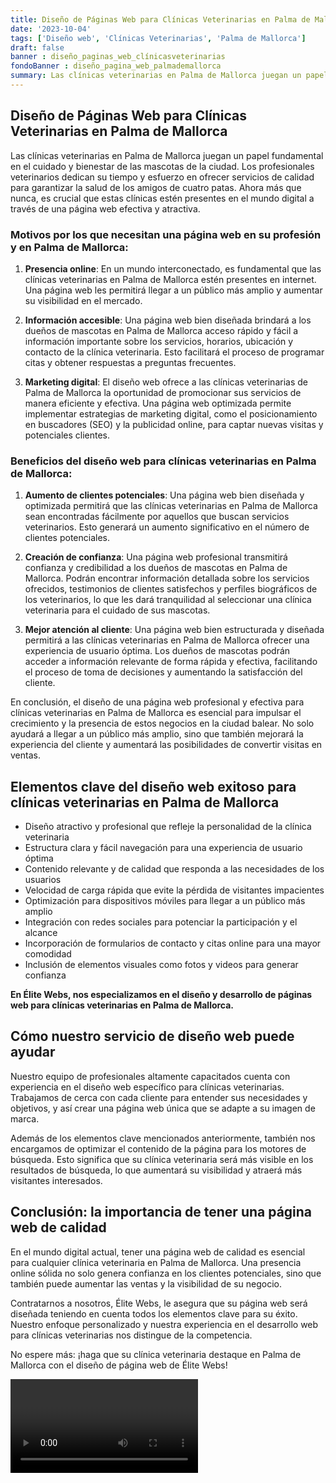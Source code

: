 ```yaml
---
title: Diseño de Páginas Web para Clínicas Veterinarias en Palma de Mallorca
date: '2023-10-04'
tags: ['Diseño web', 'Clínicas Veterinarias', 'Palma de Mallorca']
draft: false
banner : diseño_paginas_web_clínicasveterinarias
fondoBanner : diseño_pagina_web_palmademallorca
summary: Las clínicas veterinarias en Palma de Mallorca juegan un papel fundamental en el cuidado y bienestar de las mascotas de la ciudad. Los profesionales veterinarios dedican su tiempo y esfuerzo en ofrecer servicios de calidad para garantizar la salud de los amigos de cuatro patas. Ahora más que nunca, es crucial que estas clínicas estén presentes en el mundo digital a través de una página web efectiva y atractiva.
---
```


## Diseño de Páginas Web para Clínicas Veterinarias en Palma de Mallorca

Las clínicas veterinarias en Palma de Mallorca juegan un papel fundamental en el cuidado y bienestar de las mascotas de la ciudad. Los profesionales veterinarios dedican su tiempo y esfuerzo en ofrecer servicios de calidad para garantizar la salud de los amigos de cuatro patas. Ahora más que nunca, es crucial que estas clínicas estén presentes en el mundo digital a través de una página web efectiva y atractiva.

### Motivos por los que necesitan una página web en su profesión y en Palma de Mallorca:

1. **Presencia online**: En un mundo interconectado, es fundamental que las clínicas veterinarias en Palma de Mallorca estén presentes en internet. Una página web les permitirá llegar a un público más amplio y aumentar su visibilidad en el mercado.

2. **Información accesible**: Una página web bien diseñada brindará a los dueños de mascotas en Palma de Mallorca acceso rápido y fácil a información importante sobre los servicios, horarios, ubicación y contacto de la clínica veterinaria. Esto facilitará el proceso de programar citas y obtener respuestas a preguntas frecuentes.

3. **Marketing digital**: El diseño web ofrece a las clínicas veterinarias de Palma de Mallorca la oportunidad de promocionar sus servicios de manera eficiente y efectiva. Una página web optimizada permite implementar estrategias de marketing digital, como el posicionamiento en buscadores (SEO) y la publicidad online, para captar nuevas visitas y potenciales clientes.

### Beneficios del diseño web para clínicas veterinarias en Palma de Mallorca:

1. **Aumento de clientes potenciales**: Una página web bien diseñada y optimizada permitirá que las clínicas veterinarias en Palma de Mallorca sean encontradas fácilmente por aquellos que buscan servicios veterinarios. Esto generará un aumento significativo en el número de clientes potenciales.

2. **Creación de confianza**: Una página web profesional transmitirá confianza y credibilidad a los dueños de mascotas en Palma de Mallorca. Podrán encontrar información detallada sobre los servicios ofrecidos, testimonios de clientes satisfechos y perfiles biográficos de los veterinarios, lo que les dará tranquilidad al seleccionar una clínica veterinaria para el cuidado de sus mascotas.

3. **Mejor atención al cliente**: Una página web bien estructurada y diseñada permitirá a las clínicas veterinarias en Palma de Mallorca ofrecer una experiencia de usuario óptima. Los dueños de mascotas podrán acceder a información relevante de forma rápida y efectiva, facilitando el proceso de toma de decisiones y aumentando la satisfacción del cliente.

En conclusión, el diseño de una página web profesional y efectiva para clínicas veterinarias en Palma de Mallorca es esencial para impulsar el crecimiento y la presencia de estos negocios en la ciudad balear. No solo ayudará a llegar a un público más amplio, sino que también mejorará la experiencia del cliente y aumentará las posibilidades de convertir visitas en ventas.

<GifSeo />

<Cta />

## Elementos clave del diseño web exitoso para clínicas veterinarias en Palma de Mallorca

- Diseño atractivo y profesional que refleje la personalidad de la clínica veterinaria
- Estructura clara y fácil navegación para una experiencia de usuario óptima
- Contenido relevante y de calidad que responda a las necesidades de los usuarios
- Velocidad de carga rápida que evite la pérdida de visitantes impacientes
- Optimización para dispositivos móviles para llegar a un público más amplio
- Integración con redes sociales para potenciar la participación y el alcance
- Incorporación de formularios de contacto y citas online para una mayor comodidad
- Inclusión de elementos visuales como fotos y videos para generar confianza

**En Élite Webs, nos especializamos en el diseño y desarrollo de páginas web para clínicas veterinarias en Palma de Mallorca.**

## Cómo nuestro servicio de diseño web puede ayudar

Nuestro equipo de profesionales altamente capacitados cuenta con experiencia en el diseño web específico para clínicas veterinarias. Trabajamos de cerca con cada cliente para entender sus necesidades y objetivos, y así crear una página web única que se adapte a su imagen de marca.

Además de los elementos clave mencionados anteriormente, también nos encargamos de optimizar el contenido de la página para los motores de búsqueda. Esto significa que su clínica veterinaria será más visible en los resultados de búsqueda, lo que aumentará su visibilidad y atraerá más visitantes interesados.

## Conclusión: la importancia de tener una página web de calidad

En el mundo digital actual, tener una página web de calidad es esencial para cualquier clínica veterinaria en Palma de Mallorca. Una presencia online sólida no solo genera confianza en los clientes potenciales, sino que también puede aumentar las ventas y la visibilidad de su negocio.

Contratarnos a nosotros, Élite Webs, le asegura que su página web será diseñada teniendo en cuenta todos los elementos clave para su éxito. Nuestro enfoque personalizado y nuestra experiencia en el desarrollo web para clínicas veterinarias nos distingue de la competencia.

No espere más: ¡haga que su clínica veterinaria destaque en Palma de Mallorca con el diseño de página web de Élite Webs!

<Video />

<CtaBot job='Clínicas Veterinarias' city='Palma de Mallorca'/>

<Gmaps query='Palma de Mallorca+españa+maps' />